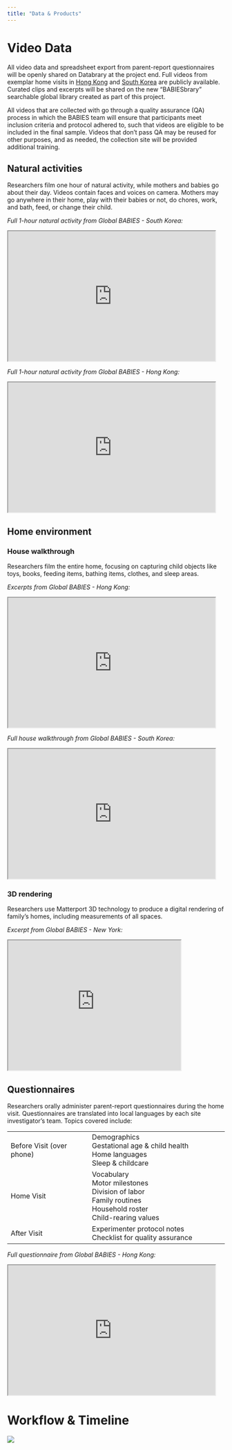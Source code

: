 ```yaml
---
title: "Data & Products"
---
```


# Video Data

All video data and spreadsheet export from parent-report questionnaires will be openly shared on Databrary at the project end. Full videos from exemplar home visits in [Hong Kong](https://nyu.databrary.org/volume/1745/slot/72036/-) and [South Korea](https://nyu.databrary.org/volume/1745/slot/72037/-) are publicly available. Curated clips and excerpts will be shared on the new "BABIESbrary" searchable global library created as part of this project.

All videos that are collected with go through a quality assurance (QA) process in which the BABIES team will ensure that participants meet inclusion criteria and protocol adhered to, such that videos are eligible to be included in the final sample. Videos that don't pass QA may be reused for other purposes, and as needed, the collection site will be provided additional training.

## Natural activities

Researchers film one hour of natural activity, while mothers and babies go about their day. Videos contain faces and voices on camera. Mothers may go anywhere in their home, play with their babies or not, do chores, work, and bath, feed, or change their child.

*Full 1-hour natural activity from Global BABIES - South Korea:*

```{=html}
<iframe src="https://nyu.databrary.org/slot/72037/0,4645248/asset/492905/download?inline=true" width="480" height="300" type="video/mp4"></iframe>
```
*Full 1-hour natural activity from Global BABIES - Hong Kong:*

```{=html}
<iframe src="https://nyu.databrary.org/slot/72036/979047,4724859/asset/492903/download?inline=true" width="480" height="300" type="video/mp4"></iframe>
```
## Home environment

### House walkthrough

Researchers film the entire home, focusing on capturing child objects like toys, books, feeding items, bathing items, clothes, and sleep areas.

*Excerpts from Global BABIES - Hong Kong:*

```{=html}
<iframe src="https://nyu.databrary.org/slot/72038/0,15195/asset/492950/download?inline=true" width="480" height="300" type="video/mp4"></iframe>
```
*Full house walkthrough from Global BABIES - South Korea:*

```{=html}
<iframe src="https://nyu.databrary.org/slot/72037/4646248,6684584/asset/492906/download?inline=true" width="480" height="300" type="video/mp4"></iframe>
```
### 3D rendering

Researchers use Matterport 3D technology to produce a digital rendering of family's homes, including measurements of all spaces.

*Excerpt from Global BABIES - New York:*

```{=html}
<iframe src="https://nyu.databrary.org/slot/72038/16195,43195/asset/492948/download?inline=truee" width="400" height="300" type="video/mp4"></iframe>
```
## Questionnaires

Researchers orally administer parent-report questionnaires during the home visit. Questionnaires are translated into local languages by each site investigator's team. Topics covered include:

+---------------------------+---------------------------------------------+
| Before Visit (over phone) | Demographics\                               |
|                           | Gestational age & child health\             |
|                           | Home languages\                             |
|                           | Sleep & childcare                           |
+---------------------------+---------------------------------------------+
| Home Visit                | Vocabulary\                                 |
|                           | Motor milestones\                           |
|                           | Division of labor\                          |
|                           | Family routines\                            |
|                           | Household roster\                           |
|                           | Child-rearing values                        |
+---------------------------+---------------------------------------------+
| After Visit               | Experimenter protocol notes\                |
|                           | Checklist for quality assurance             |
+---------------------------+---------------------------------------------+

*Full questionnaire from Global BABIES - Hong Kong:*

```{=html}
<iframe src="https://nyu.databrary.org/slot/72036/4725859,6877581/asset/492904/download?inline=true" width="480" height="300" type="video/mp4"></iframe>
```
# Workflow & Timeline

![](pics/timeline-5year.png)
